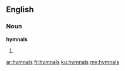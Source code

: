 ==English==

===Noun===
'''hymnals'''

# {{plural of|hymnal}}

[[ar:hymnals]]
[[fr:hymnals]]
[[ku:hymnals]]
[[my:hymnals]]